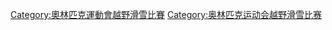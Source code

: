 {{Navbox
|name = 奥林匹克运动会越野滑雪比赛
|title = [[冬季奥林匹克运动会越野滑雪比赛]]
| listclass = hlist
| titlestyle = background-color:#BFD7FF;
| imageleftstyle = width:60px; <!-- minimize width used by left image cell -->
| imagestyle = width:60px; <!-- same as imageleftstyle to center the list -->
| image = [[File:No image.svg|40px|alt=|link=]] <!-- empty right image to center the list -->
| imageleft = [[File:Cross country skiing pictogram.svg|40px|alt=|link=]]
| list1 = 
* [[1924年冬季奧林匹克運動會越野滑雪比賽|1924]]
* [[1928年冬季奧林匹克運動會越野滑雪比賽|1928]]
* [[1932年冬季奧林匹克運動會越野滑雪比賽|1932]]
* [[1936年冬季奧林匹克運動會越野滑雪比賽|1936]]
* [[1948年冬季奧林匹克運動會越野滑雪比賽|1948]]
* [[1952年冬季奧林匹克運動會越野滑雪比賽|1952]]
* [[1956年冬季奧林匹克運動會越野滑雪比賽|1956]]
* [[1960年冬季奧林匹克運動會越野滑雪比賽|1960]]
* [[1964年冬季奧林匹克運動會越野滑雪比賽|1964]]
* [[1968年冬季奧林匹克運動會越野滑雪比賽|1968]]
* [[1972年冬季奧林匹克運動會越野滑雪比賽|1972]]
* [[1976年冬季奧林匹克運動會越野滑雪比賽|1976]]
* [[1980年冬季奧林匹克運動會越野滑雪比賽|1980]]
* [[1984年冬季奧林匹克運動會越野滑雪比賽|1984]]
* [[1988年冬季奧林匹克運動會越野滑雪比賽|1988]]
* [[1992年冬季奧林匹克運動會越野滑雪比賽|1992]]
* [[1994年冬季奧林匹克運動會越野滑雪比賽|1994]]
* [[1998年冬季奧林匹克運動會越野滑雪比賽|1998]]
* [[2002年冬季奧林匹克運動會越野滑雪比賽|2002]]
* [[2006年冬季奧林匹克運動會越野滑雪比賽|2006]]
* [[2010年冬季奧林匹克運動會越野滑雪比賽|2010]]
* [[2014年冬季奧林匹克運動會越野滑雪比賽|2014]]
* [[2018年冬季奧林匹克運動會越野滑雪比賽|2018]]
* [[2022年冬季奧林匹克運動會越野滑雪比賽|2022]]
| belowclass = hlist
| below = 
* [[奧林匹克運動會越野滑雪獎牌得主列表|獎牌得主]]
* [[奧運越野滑雪場館列表|奧運場館列表]]
| belowstyle = background-color:#BFD7FF;
}}<includeonly>[[Category:奧林匹克運動會越野滑雪比賽]]</includeonly><noinclude>{{Documentation | content =
{{Roster maintenance | header = Navigation maintenance}}
{{collapsible option}}
[[Category:冬季奧林匹克運動會比賽項目模板|{{PAGENAME}}]]

}}<includeonly>[[Category:奥林匹克运动会越野滑雪比赛]]</includeonly>